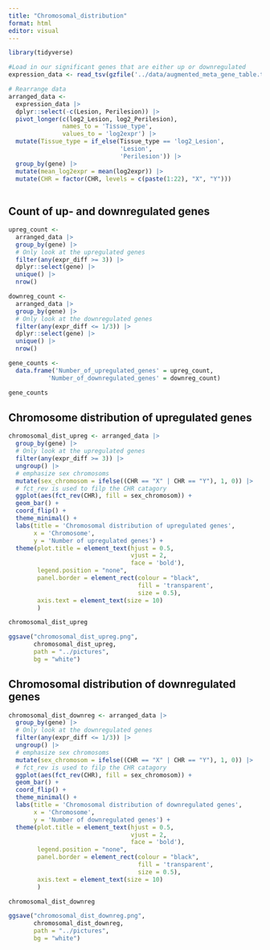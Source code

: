 ```yaml
---
title: "Chromosomal_distribution"
format: html
editor: visual
---
```


```r
library(tidyverse)
```

```r
#Load in our significant genes that are either up or downregulated
expression_data <- read_tsv(gzfile('../data/augmented_meta_gene_table.tsv.gz'))
```

```r
# Rearrange data
arranged_data <- 
  expression_data |> 
  dplyr::select(-c(Lesion, Perilesion)) |> 
  pivot_longer(c(log2_Lesion, log2_Perilesion),
               names_to = 'Tissue_type',
               values_to = 'log2expr') |> 
  mutate(Tissue_type = if_else(Tissue_type == 'log2_Lesion',
                               'Lesion',
                               'Perilesion')) |> 
  group_by(gene) |> 
  mutate(mean_log2expr = mean(log2expr)) |> 
  mutate(CHR = factor(CHR, levels = c(paste(1:22), "X", "Y")))
  
```

## Count of up- and downregulated genes

```r
upreg_count <- 
  arranged_data |>
  group_by(gene) |> 
  # Only look at the upregulated genes
  filter(any(expr_diff >= 3)) |> 
  dplyr::select(gene) |> 
  unique() |> 
  nrow()

downreg_count <- 
  arranged_data |>
  group_by(gene) |> 
  # Only look at the downregulated genes
  filter(any(expr_diff <= 1/3)) |> 
  dplyr::select(gene) |> 
  unique() |> 
  nrow()

gene_counts <- 
  data.frame('Number_of_upregulated_genes' = upreg_count,
           'Number_of_downregulated_genes' = downreg_count)

gene_counts
```

## Chromosome distribution of upregulated genes

```r
chromosomal_dist_upreg <- arranged_data |>
  group_by(gene) |> 
  # Only look at the upregulated genes
  filter(any(expr_diff >= 3)) |> 
  ungroup() |> 
  # emphasize sex chromosoms
  mutate(sex_chromosom = ifelse((CHR == "X" | CHR == "Y"), 1, 0)) |>
  # fct_rev is used to filp the CHR catagory
  ggplot(aes(fct_rev(CHR), fill = sex_chromosom)) +
  geom_bar() +
  coord_flip() +
  theme_minimal() +
  labs(title = 'Chromosomal distribution of upregulated genes',
       x = 'Chromosome',
       y = 'Number of upregulated genes') +
  theme(plot.title = element_text(hjust = 0.5,
                                  vjust = 2,
                                  face = 'bold'),
        legend.position = "none",
        panel.border = element_rect(colour = "black", 
                                    fill = 'transparent',
                                    size = 0.5),
        axis.text = element_text(size = 10)
        )

chromosomal_dist_upreg

ggsave("chromosomal_dist_upreg.png", 
       chromosomal_dist_upreg, 
       path = "../pictures", 
       bg = "white")
```

## Chromosomal distribution of downregulated genes

```r
chromosomal_dist_downreg <- arranged_data |>
  group_by(gene) |> 
  # Only look at the downregulated genes
  filter(any(expr_diff <= 1/3)) |> 
  ungroup() |>  
  # emphasize sex chromosoms
  mutate(sex_chromosom = ifelse((CHR == "X" | CHR == "Y"), 1, 0)) |>
  # fct_rev is used to filp the CHR catagory
  ggplot(aes(fct_rev(CHR), fill = sex_chromosom)) +
  geom_bar() +
  coord_flip() +
  theme_minimal() +
  labs(title = 'Chromosomal distribution of downregulated genes',
       x = 'Chromosome',
       y = 'Number of downregulated genes') +
  theme(plot.title = element_text(hjust = 0.5,
                                  vjust = 2,
                                  face = 'bold'),
        legend.position = "none",
        panel.border = element_rect(colour = "black", 
                                    fill = 'transparent',
                                    size = 0.5),
        axis.text = element_text(size = 10)
        )

chromosomal_dist_downreg

ggsave("chromosomal_dist_downreg.png", 
       chromosomal_dist_downreg, 
       path = "../pictures",
       bg = "white")
```
